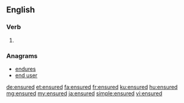 ==English==

===Verb===
{{head|en|verb form}}

# {{en-past of|ensure}}

===Anagrams===
* [[endures#English|endures]]
* [[end user#English|end user]]

[[de:ensured]]
[[et:ensured]]
[[fa:ensured]]
[[fr:ensured]]
[[ku:ensured]]
[[hu:ensured]]
[[mg:ensured]]
[[my:ensured]]
[[ja:ensured]]
[[simple:ensured]]
[[vi:ensured]]